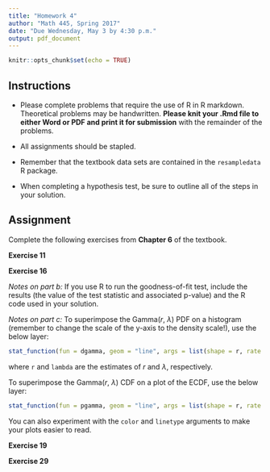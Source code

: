 ```yaml
---
title: "Homework 4"
author: "Math 445, Spring 2017"
date: "Due Wednesday, May 3 by 4:30 p.m."
output: pdf_document
---
```


```r
knitr::opts_chunk$set(echo = TRUE)
```

## Instructions

- Please complete problems that require the use of R in R markdown. Theoretical problems may be handwritten. **Please knit your .Rmd file to either Word or PDF and print it for submission** with the remainder of the problems.

- All assignments should be stapled.

- Remember that the textbook data sets are contained in the `resampledata` R package. 

- When completing a hypothesis test, be sure to outline all of the steps in your solution.

## Assignment

Complete the following exercises from **Chapter 6** of the textbook. 

**Exercise 11**

**Exercise 16**

*Notes on part b:* If you use R to run the goodness-of-fit test, include the results (the value of the test statistic and associated p-value) and the R code used in your solution.

*Notes on part c:* To superimpose the Gamma($r$, $\lambda$) PDF on a histogram (remember to change the scale of the y-axis to the density scale!), use the below layer:

```r
stat_function(fun = dgamma, geom = "line", args = list(shape = r, rate = lambda))
```

where `r` and `lambda` are the estimates of $r$ and $\lambda$, respectively.

To superimpose the Gamma($r$, $\lambda$) CDF on a plot of the ECDF, use the below layer:

```r
stat_function(fun = pgamma, geom = "line", args = list(shape = r, rate = lambda))
```


You can also experiment with the  `color` and `linetype` arguments to make your plots easier to read.

**Exercise 19**

**Exercise 29**